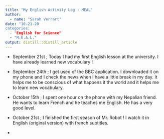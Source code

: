 ```yaml
---
title: "My English Activity Log : MEAL"
author:
  - name: "Sarah Verrart" 
date: "10-21-20
categories:
  - "English for Science"
  - "M.E.A.L."
output: distill::distill_article
---
```


- September 21st ; Today I had my first English lesson at the university. I have already learned new vocabulary ! 

- September 24th ; I get used of the BBC application. I downloaded it on my phone and I check the news when I have a little break in my day. It helps me to be conscious of what happens it the world and it helps me to learn new vocabulary. 

- October 15th ; I spent one hour on the phone with my Nepalian friend. He wants to learn French and he teaches me English. He has a very good level. 

- October 21st ; I finished the first season of Mr. Robot ! I watch it in English (original version) with french subtitles. 

- 
